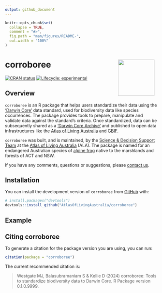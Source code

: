 ```yaml
---
output: github_document
---
```


<!-- README.md is generated from README.Rmd. Please edit that file -->

```r
knitr::opts_chunk$set(
  collapse = TRUE,
  comment = "#>",
  fig.path = "man/figures/README-",
  out.width = "100%"
)
```

# corroboree <img src="man/figures/corroboree-logo.png" align="right" style="margin: 0px 10px 0px 10px;" alt="" width="120"/><br>

<!-- badges: start -->
[![CRAN status](https://www.r-pkg.org/badges/version/corroboree)](https://CRAN.R-project.org/package=corroboree)
[![Lifecycle: experimental](https://img.shields.io/badge/lifecycle-experimental-orange.svg)](https://lifecycle.r-lib.org/articles/stages.html#experimental)
<!-- badges: end -->

## Overview

`corroboree` is an R package that helps users standardize their data using the 
[‘Darwin Core’](https://dwc.tdwg.org) data standard, used for biodiversity data like species occurrences. The package provides tools to prepare, manipulate and validate data against the standard's criteria. Once standardized, data can be subsequently shared as a ['Darwin Core Archive'](https://ipt.gbif.org/manual/en/ipt/latest/dwca-guide#what-is-darwin-core-archive-dwc-a) and published to open data infrastructures like the [Atlas of Living Australia](https://www.ala.org.au) and [GBIF](https://www.gbif.org/). 

`corroboree` was
built, and is maintained, by the [Science & Decision Support
Team](https://labs.ala.org.au) at the [Atlas of Living
Australia](https://www.ala.org.au) (ALA). The package is named for an endangered Australian species of [alpine frog](https://bie.ala.org.au/species/https://biodiversity.org.au/afd/taxa/cbf9278d-64b7-43d6-9691-78b99b2eb65f#overview) native to the marshlands and forests of ACT and NSW.

If you have any comments, questions or suggestions, please [contact
us](mailto:support@ala.org.au).


## Installation

You can install the development version of `corroboree` from [GitHub](https://github.com/) with:

``` r
# install.packages("devtools")
devtools::install_github("AtlasOfLivingAustralia/corroboree")
```

## Example


## Citing corroboree

To generate a citation for the package version you are using, you can
run:

``` r
citation(package = "corroboree")
```

The current recommended citation is:

> Westgate MJ, Balasubramaniam S & Kellie D (2024) corroboree:
> Tools to standardize biodiversity data to Darwin Core. R Package version
> 0.1.0.9999.
